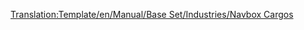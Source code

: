 <noinclude>[[Translation:Template/en/Manual/Base Set/Industries/Navbox Cargos]]</noinclude>{{fr/Navbox|navbar = off
|state = off

|name = Navbox Cargos (fr)/Pl
|title = [[fr/Manual/Base Set/Cargos]]

|group1 = [[fr/Manual/Climat#tempere|Tempéré]]
|list1 = {{en/Nowrap begin}} [[fr/Manual/Base Set/Cargos/Acier]]{{en/·w}}  [[fr/Manual/Base Set/Cargos/Biens de valeur]]{{en/·w}} [[fr/Manual/Base Set/Cargos/Bois]]{{en/·w}} [[fr/Manual/Base Set/Cargos/Bétail]]{{en/·w}}  [[fr/Manual/Base Set/Cargos/Charbon]]{{en/·w}} [[fr/Manual/Base Set/Cargos/Courrier]]{{en/·w}} [[fr/Manual/Base Set/Cargos/Céréales]]{{en/·w}} [[fr/Manual/Base Set/Cargos/Marchandises]]{{en/·w}} [[fr/Manual/Base Set/Cargos/Minerai de fer]]{{en/·w}} [[fr/Manual/Base Set/Cargos/Passagers]]{{en/·w}} [[fr/Manual/Base Set/Cargos/Pétrole]] {{en/Nowrap end}}

|group2 = [[fr/Manual/Climat#subarctique|Subarctique]]
|list2 = {{en/Nowrap begin}} [[fr/Manual/Base Set/Cargos/Blé]]{{en/·w}} [[fr/Manual/Base Set/Cargos/Bois]]{{en/·w}} [[fr/Manual/Base Set/Cargos/Bétail]]{{en/·w}} [[fr/Manual/Base Set/Cargos/Charbon]]{{en/·w}} [[fr/Manual/Base Set/Cargos/Courrier]]{{en/·w}} [[fr/Manual/Base Set/Cargos/Marchandises]]{{en/·w}} [[fr/Manual/Base Set/Cargos/Nourriture]]{{en/·w}} [[fr/Manual/Base Set/Cargos/Papier]]{{en/·w}} [[fr/Manual/Base Set/Cargos/Passagers]]{{en/·w}} [[fr/Manual/Base Set/Cargos/Pétrole]] {{en/Nowrap end}}

|group3 = [[fr/Manual/Climat#subtropical|Subtropical]]
|list3 = {{en/Nowrap begin}} [[fr/Manual/Base Set/Cargos/Bois]]{{en/·w}} [[fr/Manual/Base Set/Cargos/Caoutchouc]] [[fr/Manual/Base Set/Cargos/Courrier]]{{en/·w}} [[fr/Manual/Base Set/Cargos/Diamant]]{{en/·w}} [[fr/Manual/Base Set/Cargos/Eau]]{{en/·w}} [[fr/Manual/Base Set/Cargos/Fruits]] [[fr/Manual/Base Set/Cargos/Marchandises]]{{en/·w}} [[fr/Manual/Base Set/Cargos/Maïs]]{{en/·w}} [[fr/Manual/Base Set/Cargos/Minerai de cuivre]]{{en/·w}} [[fr/Manual/Base Set/Cargos/Nourriture]]{{en/·w}} [[fr/Manual/Base Set/Cargos/Or]]{{en/·w}} [[fr/Manual/Base Set/Cargos/Passagers]]{{en/·w}} [[fr/Manual/Base Set/Cargos/Pétrole]] {{en/Nowrap end}}

|group4 = [[fr/Manual/Climat#pays-des-jouets|Pays des jouets]]
|list4 = {{en/Nowrap begin}} [[fr/Manual/Base Set/Cargos/Barbe à papa]]{{en/·w}} [[fr/Manual/Base Set/Cargos/Batterie]]{{en/·w}} [[fr/Manual/Base Set/Cargos/Boisson gazeuse]]{{en/·w}} [[fr/Manual/Base Set/Cargos/Bonbon]]{{en/·w}} [[fr/Manual/Base Set/Cargos/Bulles]]{{en/·w}} [[fr/Manual/Base Set/Cargos/Caramel]]{{en/·w}} [[fr/Manual/Base Set/Cargos/Coca-Cola]] [[fr/Manual/Base Set/Cargos/Courrier]]{{en/·w}} [[fr/Manual/Base Set/Cargos/Jouet]]{{en/·w}} [[fr/Manual/Base Set/Cargos/Passagers]]{{en/·w}} [[fr/Manual/Base Set/Cargos/Plastique]]{{en/·w}} [[fr/Manual/Base Set/Cargos/Sucre]] {{en/Nowrap end}}

}}
